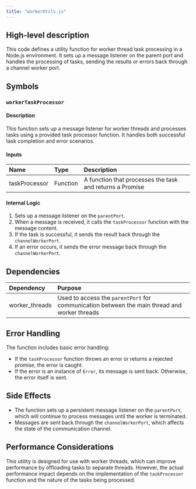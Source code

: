 ```yaml
---
title: "workerUtils.js"
---
```


## High-level description
This code defines a utility function for worker thread task processing in a Node.js environment. It sets up a message listener on the parent port and handles the processing of tasks, sending the results or errors back through a channel worker port.

## Symbols

### `workerTaskProcessor`
#### Description
This function sets up a message listener for worker threads and processes tasks using a provided task processor function. It handles both successful task completion and error scenarios.

#### Inputs
| Name | Type | Description |
|:-----|:-----|:------------|
| taskProcessor | Function | A function that processes the task and returns a Promise |

#### Internal Logic
1. Sets up a message listener on the `parentPort`.
2. When a message is received, it calls the `taskProcessor` function with the message content.
3. If the task is successful, it sends the result back through the `channelWorkerPort`.
4. If an error occurs, it sends the error message back through the `channelWorkerPort`.

## Dependencies
| Dependency | Purpose |
|:-----------|:--------|
| worker_threads | Used to access the `parentPort` for communication between the main thread and worker threads |

## Error Handling
The function includes basic error handling:
- If the `taskProcessor` function throws an error or returns a rejected promise, the error is caught.
- If the error is an instance of `Error`, its message is sent back. Otherwise, the error itself is sent.

## Side Effects
- The function sets up a persistent message listener on the `parentPort`, which will continue to process messages until the worker is terminated.
- Messages are sent back through the `channelWorkerPort`, which affects the state of the communication channel.

## Performance Considerations
This utility is designed for use with worker threads, which can improve performance by offloading tasks to separate threads. However, the actual performance impact depends on the implementation of the `taskProcessor` function and the nature of the tasks being processed.